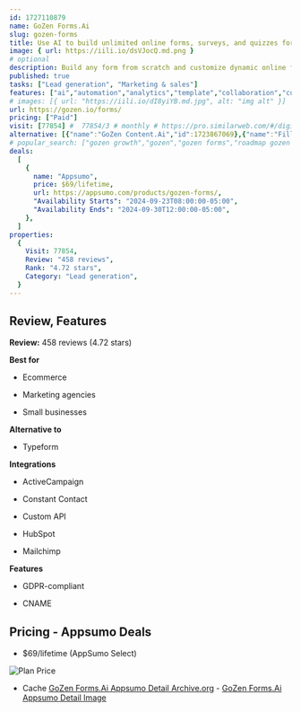 ```yaml
---
id: 1727110879
name: GoZen Forms.Ai
slug: gozen-forms
title: Use AI to build unlimited online forms, surveys, and quizzes for any use case
image: { url: https://iili.io/dsVJocQ.md.png }
# optional
description: Build any form from scratch and customize dynamic online forms without code, using industry-specific templatesUse conditional logic to keep your questions relevant and monitor results with real-time analytics
published: true
tasks: ["Lead generation", "Marketing & sales"]
features: ["ai","automation","analytics","template","collaboration","customer support","marketing","project","workflow"]
# images: [{ url: "https://iili.io/dI8yiYB.md.jpg", alt: "img alt" }]
url: https://gozen.io/forms/
pricing: ["Paid"]
visit: [77854] #  77854/3 # monthly # https://pro.similarweb.com/#/digitalsuite/websiteanalysis/home
alternative: [{"name":"GoZen Content.Ai","id":1723867069},{"name":"Fillable Solutions","id":1721706966},{"name":"FormDesigner","id":1722485408},{"name":"Meiro","id":1725901409},{"name":"heyform","id":1722762205},{"name":"opnform","id":1723178309}]
# popular_search: ["gozen growth","gozen","gozen forms","roadmap gozen growht","gamified interactive lead"]
deals:
  [
    {
      name: "Appsumo",
      price: $69/lifetime,
      url: https://appsumo.com/products/gozen-forms/,
      "Availability Starts": "2024-09-23T08:00:00-05:00",
      "Availability Ends": "2024-09-30T12:00:00-05:00",
    },
  ]
properties:
  {
    Visit: 77854,
    Review: "458 reviews",
    Rank: "4.72 stars",
    Category: "Lead generation",
  }
---
```


## Review, Features

**Review:** 458 reviews (4.72 stars)

**Best for**

- Ecommerce

- Marketing agencies

- Small businesses

**Alternative to**

- Typeform

**Integrations**

- ActiveCampaign

- Constant Contact

- Custom API

- HubSpot

- Mailchimp

**Features**

- GDPR-compliant

- CNAME

## Pricing - Appsumo Deals

- $69/lifetime (AppSumo Select)

<Img src="https://iili.io/dsVkYQa.png" alt="Plan Price" />

- Cache [GoZen Forms.Ai Appsumo Detail Archive.org](https://web.archive.org/web/*/https://appsumo.com/products/gozen-forms/) - [GoZen Forms.Ai Appsumo Detail Image](https://iili.io/dsVvFFR.png)
